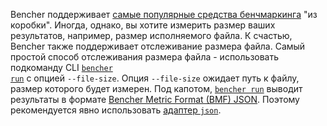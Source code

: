 Bencher поддерживает [самые популярные средства бенчмаркинга][adapters] "из коробки".
Иногда, однако, вы хотите измерить размер ваших результатов, например, размер исполняемого файла.
К счастью, Bencher также поддерживает отслеживание размера файла.
Самый простой способ отслеживания размера файла - использовать подкоманду CLI
<code><a href="/ru/docs/explanation/bencher-run/">bencher run</a></code>
с опцией `--file-size`.
Опция `--file-size` ожидает путь к файлу, размер которого будет измерен.
Под капотом, <code><a href="/ru/docs/explanation/bencher-run/">bencher run</a></code>
выводит результаты в формате [Bencher Metric Format (BMF) JSON][bmf].
Поэтому рекомендуется явно использовать [адаптер `json`][json adapter].

[adapters]: /ru/docs/explanation/adapters/
[bmf]: /ru/docs/reference/bencher-metric-format/
[json adapter]: /ru/docs/explanation/adapters/#-json